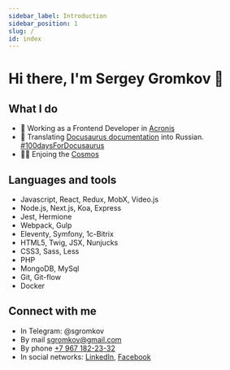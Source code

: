 ```yaml
---
sidebar_label: Introduction
sidebar_position: 1
slug: /
id: index
---
```


# Hi there, I'm Sergey Gromkov 👋

## What I do

- 👔 Working as a Frontend Developer in [Acronis](https://www.acronis.com/en-eu/)
- 📕 Translating [Docusaurus documentation](https://docusaurus.io/) into Russian. [#100daysForDocusaurus](https://twitter.com/hashtag/100daysForDocusaurus)
- 👩‍🚀 Enjoing the [Cosmos](https://cosmos.network/)

## Languages and tools

- Javascript, React, Redux, MobX, Video.js
- Node.js, Next.js, Koa, Express
- Jest, Hermione
- Webpack, Gulp
- Eleventy, Symfony, 1c-Bitrix
- HTML5, Twig, JSX, Nunjucks
- CSS3, Sass, Less
- PHP
- MongoDB, MySql
- Git, Git-flow
- Docker

## Connect with me
* In Telegram: @sgromkov
* By mail [sgromkov@gmail.com](mailto:sgromkov@gmail.com)
* By phone [+7 967 182-23-32](tel:+79671822332)
* In social networks: [LinkedIn](https://ru.linkedin.com/in/sgromkov), [Facebook](https://www.facebook.com/sgromkov)
